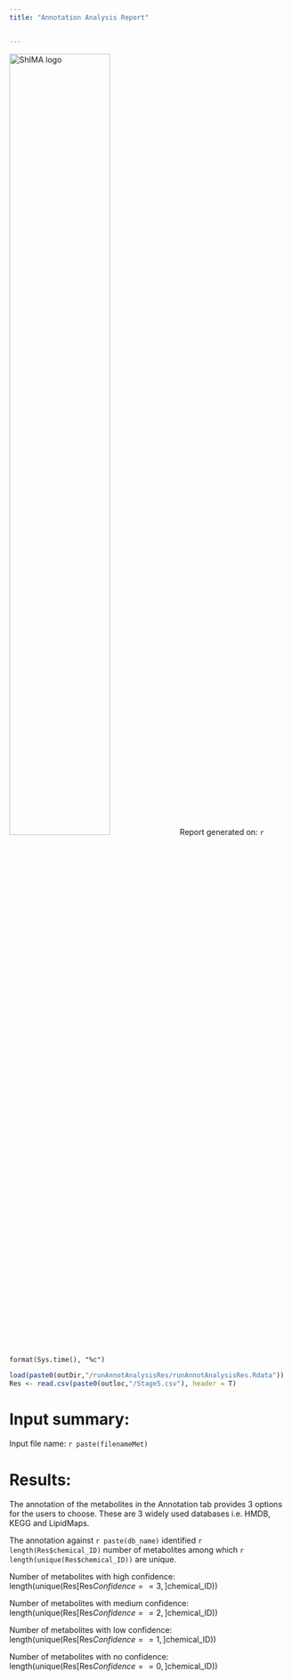 ```yaml
---
title: "Annotation Analysis Report"


---
```

<img src="ShIMA.png" alt="ShIMA logo" style="width: 60%"/>
Report generated on: `r format(Sys.time(), "%c")`

```r
load(paste0(outDir,"/runAnnotAnalysisRes/runAnnotAnalysisRes.Rdata"))
Res <- read.csv(paste0(outloc,"/Stage5.csv"), header = T)
```

# Input summary:

Input file name: `r paste(filenameMet)`

# Results:

The annotation of the metabolites in the Annotation tab provides 3 options for the users to choose. These are 3 widely used databases i.e. HMDB, KEGG and LipidMaps. 

The annotation against `r paste(db_name)` identified `r length(Res$chemical_ID)` number of metabolites among which `r length(unique(Res$chemical_ID))` are unique. 

Number of metabolites with high confidence: length(unique(Res[Res$Confidence == 3,]$chemical_ID))

Number of metabolites with medium confidence: length(unique(Res[Res$Confidence == 2,]$chemical_ID))

Number of metabolites with low confidence: length(unique(Res[Res$Confidence == 1,]$chemical_ID))

Number of metabolites with no confidence: length(unique(Res[Res$Confidence == 0,]$chemical_ID))


